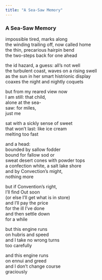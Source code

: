 ```yaml
---
title: "A Sea-Saw Memory"
---
```


### A Sea-Saw Memory

impossible tired, marks along<br>
the winding trailing off, now called home<br>
the thin, precarious hairpin bend<br>
the two-steps back for one ahead<br>

the id hazard, a guess: all's not well<br>
the turbulent coast, waves on a rising swell<br>
as the sun in her smart histrionic display<br>
coaxes the night and nightly coquets<br>

but from my reared view now<br>
I am still: that child,<br>
alone at the sea-<br>
saw: for miles,<br>
just me<br>

sat with a sickly sense of sweet<br>
that won't last: like ice cream<br>
melting too fast<br>

and a head:<br>
bounded by sallow fodder<br>
bound for fallow sod or<br>
sweat desert cones with powder tops<br>
a confection white, a salt lake shore<br>
and by Convection's might,<br>
nothing more<br>

but if Convention's right,<br>
I'll find Out soon<br>
(or else I'll get what is in store)<br>
and I'll pay the price<br>
for the ill I've done<br>
and then settle down<br>
for a while<br>

but this engine runs<br>
on hubris and speed<br>
and I take no wrong turns<br>
too carefully<br>

and this engine runs<br>
on ennui and greed<br>
and I don't change course<br>
graciously<br>

<br>
